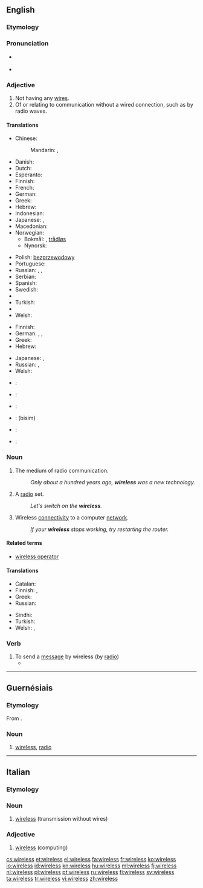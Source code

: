 ==English==

===Etymology===
{{suffix|wire|less}}

===Pronunciation===
* {{a|UK}} {{IPA|/ˈwaɪ.ə(ɹ).ləs/}}
* {{audio|en-us-wireless.ogg|Audio (US)}}

===Adjective===
{{en-adj|-}}

# Not having any [[wire]]s.
# Of or relating to communication without a wired connection, such as by radio waves.

====Translations====
{{trans-top|not having any wires}}
* Chinese:
*: Mandarin: {{t|cmn|無線|sc=Hani}}, {{t|cmn|无线|tr=wǔxiàn|sc=Hani}}
* Danish: {{t+|da|trådløs}}
* Dutch: {{t+|nl|draadloos}}
* Esperanto: {{t-|eo|sendrata}}
* Finnish: {{t+|fi|langaton}}
* French: {{t+|fr|sans fil}}
* German: {{t+|de|drahtlos}}
* Greek: {{t+|el|ασύρματος|m|tr=asýrmatos|sc=Grek}}
* Hebrew: {{t-|he|אלחוטי|tr=alkhutí}}
* Indonesian: {{t+|id|nirkabel|xs=Indonesian}}
* Japanese: {{t-|ja|無線|tr=むせん, musen|sc=Jpan}}, {{t-|ja|ワイヤレス|tr=waiyaresu|sc=Jpan}}
* Macedonian: {{t-|mk|безжичен|m|tr=bézžičen}}
* Norwegian:
** Bokmål: {{t-|no|trådlaus}}, [[trådløs]]
** Nynorsk: {{t-|no|trådlaus}}
{{trans-mid}}
* Polish: [[bezprzewodowy]] {{m}}
* Portuguese: {{t-|pt|sem fio}}
* Russian: {{t+|ru|беспроводный|tr=bespróvodnyj|sc=Cyrl}}, {{t+|ru|беспроводной|tr=besprovodnój|sc=Cyrl}}, {{t+|ru|беспроволочный|tr=bespróvoločnyj|sc=Cyrl}}
* Serbian: {{t|sr|бежично|n|tr=bežično|sc=Cyrl}}
* Spanish: {{t-|es|inalámbrico|m}}
* Swedish: {{t+|sv|trådlös}}
* {{trreq|th}}
* Turkish: {{t+|tr|kablosuz}}
* {{trreq|vi}}
* Welsh: {{t-|cy|diwifr}}
{{trans-bottom}}

{{trans-top|of or relating to wireless telegraphy}}
* Finnish: {{t+|fi|langaton}}
* German: {{t+|de|drahtlos}}, {{t+|de|Funk|alt=Funk-}}, {{t+|de|Radio|alt=Radio-}}
* Greek: {{t+|el|ασύρματος|m|tr=asýrmatos|sc=Grek}}
* Hebrew: {{t-|he|אלחוטי}}
{{trans-mid}}
* Japanese: {{t-|ja|ワイヤレス|tr=waiyaresu|sc=Jpan}}, {{t-|ja|無線|tr=むせん, musen|sc=Jpan}}
* Russian: {{t+|ru|радио|tr=rádio-|alt=радио-|sc=Cyrl}}, {{t+|ru|беспроводной|tr=besprovodnój|sc=Cyrl}}
* Welsh: {{t-|cy|diwifr}}
{{trans-bottom}}

{{checktrans-top}}
* {{ttbc|nl}}: {{t+|nl|draadloos}}
* {{ttbc|fr}}: {{t+|fr|sans fil}}
* {{ttbc|de}}: {{t+|de|drahtlos}}
{{trans-mid}}
* {{ttbc|fa}}: {{fa-Arab|[[بی‌سیم]]}} (bisim)
* {{ttbc|sd}}: {{sd-Arab|[[ريتار]]}}
* {{ttbc|es}}: {{t-|es|inalámbrico}}
{{trans-bottom}}

===Noun===
{{wikipedia}}
{{en-noun|wirelesses}}

# {{uncountable}} The medium of radio communication.
#: ''Only about a hundred years ago, '''wireless''' was a new technology.''
# {{dated}} A [[radio]] set.
#: ''Let's switch on the '''wireless'''.''
# {{uncountable}} Wireless [[connectivity]] to a computer [[network]].
#: ''If your '''wireless''' stops working, try restarting the router.''

====Related terms====
* [[wireless operator]]

====Translations====
{{trans-top|radio}}
* Catalan: {{t-|ca|ràdio|f}}
* Finnish: {{t-|fi|radioaallot|p}}, {{t-|fi|radioviestintä}}
* Greek: {{t+|el|ασύρματος|m|tr=asýrmatos|sc=Grek}}
* Russian: {{t+|ru|радио|n|tr=rádio|sc=Cyrl}} {{indeclinable}}
{{trans-mid}}
* Sindhi: {{sd-Arab|[[ريتار]]}}
* Turkish: {{t+|tr|telsiz}}
* Welsh: {{t+|cy|radio|m}}, {{t-|cy|weiarles|m}}
{{trans-bottom}}

===Verb===
{{en-verb}}

# To send a [[message]] by wireless (by [[radio]])
#* {{quote-book|title=Flag and Fleet|author=William Charles Henry Wood|year=1919|passage=At 3:30 A.M. a huge Zeppelin flew across the British battle line, '''wirelessing''' down to any Germans still to the westward the best way to get home.}}

----

==Guernésiais==

===Etymology===
From {{etyl|en|roa-grn}} {{term|wireless|lang=en}}.

===Noun===
{{roa-grn-noun|m|pl=-}}

# [[#English|wireless]], [[radio]]

----

==Italian==

===Etymology===
{{etyl|en|it}}

===Noun===
{{head|it|noun|g=m}} {{inv}}

# [[#English|wireless]] (transmission without wires)

===Adjective===
{{head|it|adjective}} {{inv}}

# [[#English|wireless]] (computing)

[[cs:wireless]]
[[et:wireless]]
[[el:wireless]]
[[fa:wireless]]
[[fr:wireless]]
[[ko:wireless]]
[[io:wireless]]
[[id:wireless]]
[[kn:wireless]]
[[hu:wireless]]
[[ml:wireless]]
[[fj:wireless]]
[[nl:wireless]]
[[pl:wireless]]
[[pt:wireless]]
[[ru:wireless]]
[[fi:wireless]]
[[sv:wireless]]
[[ta:wireless]]
[[tr:wireless]]
[[vi:wireless]]
[[zh:wireless]]